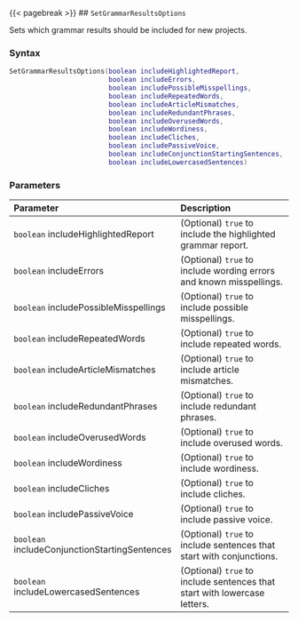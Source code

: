 {{< pagebreak >}}
## `SetGrammarResultsOptions`

Sets which grammar results should be included for new projects.

### Syntax {-}

``` .lua
SetGrammarResultsOptions(boolean includeHighlightedReport,
                         boolean includeErrors,
                         boolean includePossibleMisspellings,
                         boolean includeRepeatedWords,
                         boolean includeArticleMismatches,
                         boolean includeRedundantPhrases,
                         boolean includeOverusedWords,
                         boolean includeWordiness,
                         boolean includeCliches,
                         boolean includePassiveVoice,
                         boolean includeConjunctionStartingSentences,
                         boolean includeLowercasedSentences)
```

### Parameters {-}

**Parameter** | **Description**
| :-- | :-- |
| `boolean` includeHighlightedReport | (Optional) `true` to include the highlighted grammar report. | 
| `boolean` includeErrors | (Optional) `true` to include wording errors and known misspellings. | 
| `boolean` includePossibleMisspellings | (Optional) `true` to include possible misspellings. | 
| `boolean` includeRepeatedWords | (Optional) `true` to include repeated words. | 
| `boolean` includeArticleMismatches | (Optional) `true` to include article mismatches. | 
| `boolean` includeRedundantPhrases | (Optional) `true` to include redundant phrases. | 
| `boolean` includeOverusedWords | (Optional) `true` to include overused words. | 
| `boolean` includeWordiness | (Optional) `true` to include wordiness. | 
| `boolean` includeCliches | (Optional) `true` to include cliches. | 
| `boolean` includePassiveVoice | (Optional) `true` to include passive voice. | 
| `boolean` includeConjunctionStartingSentences | (Optional) `true` to include sentences that start with conjunctions. | 
| `boolean` includeLowercasedSentences | (Optional) `true` to include sentences that start with lowercase letters. |
